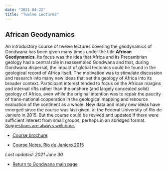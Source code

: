 ```yaml
---
date: "2021-04-22"
title: "Twelve Lectures"
---
```

## African Geodynamics


An introductory course of twelve lectures covering the geodynamics of Gondwana has been given many times under the title **African Geodynamics**.  Its focus was the idea that Africa and its Precambrian geology had a central role in reassembled Gondwana and that, during Gondwana dispersal, the impact of global tectonics could be found in the geological record of Africa itself. The motivation was to stimulate discussion and research into many new ideas that set the geology of Africa into its broader context. Participant interest tended to focus on the African margins and internal rifts rather than the onshore (and largely concealed solid) geology of Africa, even while the original intention was to repair the paucity of trans-national cooperation in the geological mapping and resource evaluation of the continent as a whole.  New data and many new ideas have emerged since the course was last given, at the Federal University of Rio de Janiero in 2015.  But the course could be revived and updated if there were sufficient interest from small groups, perhaps in an abridged format. [Suggestions are always welcome.](../../contacts) 


* [Course brochure](http://www.reeves.nl/upload/AfricanGeodynamicsBrochure.pdf)


* [Course Notes, Rio de Janiero 2015](http://www.reeves.nl/upload/Course-Notes-Rio-2015.pdf)


*Last updated: 2021 June 30*



* [Return to Gondwana main page](../../gondwana)


